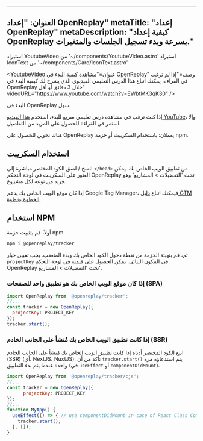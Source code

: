 <!-- Arabic Translation -->

---
العنوان: "إعداد OpenReplay"
metaTitle: "إعداد OpenReplay"
metaDescription: "كيفية إعداد OpenReplay بسرعة وبدء تسجيل الجلسات والمتغيرات."
---
استيراد YoutubeVideo من '~/components/YoutubeVideo.astro'
استيراد IconText من '~/components/Card/IconText.astro'

<YoutubeVideo عنوان="مشاهدة كيفية البدء في OpenReplay"
وصف="إذا لم ترغب في القراءة، يمكنك اتباع هذا الدرس التعليمي الفيديوي الذي يشرح لك كيفية البدء في OpenReplay خلال 3 دقائق أو أقل"
videoURL="https://www.youtube.com/watch?v=EWbtMK3qK30"
/>

البدء في OpenReplay سهل.

إذا كنت ترغب في مشاهدة درس تعليمي سريع للبدء، استخدم [هذا الفيديو YouTube](https://www.youtube.com/watch?v=EWbtMK3qK30)، وإلا استمر في القراءة للحصول على المزيد من التفاصيل.

هناك نحوين للحصول على OpenReplay يعملان: باستخدام السكريبت أو حزمة npm.

## استخدام السكريبت

انسخ / لصق الكود المختصر مباشرة إلى `</head>` من تطبيق الويب الخاص بك. يمكن العثور على السكريبت في لوحة التحكم OpenReplay تحت 'التفضيلات > المشاريع' وهو فريد من نوعه لكل مشروع.

إذا كان موقع الويب الخاص بك يدعم Google Tag Manager، فيمكنك اتباع [دليل GTM الخطوة بخطوة](/integrations/google-tag-manager).

## استخدام NPM

أولاً، قم بتثبيت حزمة npm.


```bash
npm i @openreplay/tracker
```


ثم، قم بتهيئة الحزمة من نقطة دخول الكود الخاص بك وبدء المتعقب. يجب تعيين خيار `projectKey` في المكون البنائي. يمكن الحصول على قيمته في لوحة التحكم OpenReplay تحت 'التفضيلات > المشاريع'.

### إذا كان موقع الويب الخاص بك هو تطبيق واحد للصفحات (SPA)


```js
import OpenReplay from '@openreplay/tracker';
//...
const tracker = new OpenReplay({
  projectKey: PROJECT_KEY
});
tracker.start();
```


### إذا كانت تطبيق الويب الخاص بك مُنشأ على الجانب الخادم (SSR)

اتبع الكود المختصر أدناه إذا كانت تطبيق الويب الخاص بك مُنشأ على الجانب الخادم (SSR) (أي. NextJS، NuxtJS). تأكد من أن `tracker.start()` يتم استدعاؤه مرة واحدة عندما يتم بدء التطبيق (في `useEffect` أو `componentDidMount`).


```js
import OpenReplay from '@openreplay/tracker/cjs';
//...
const tracker = new OpenReplay({
      projectKey: PROJECT_KEY
});
//...
function MyApp() {
  useEffect(() => { // use componentDidMount in case of React Class Component
    tracker.start();
  }, []);
}
```

